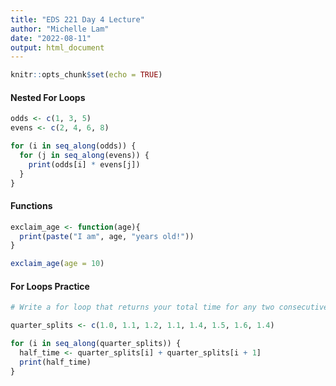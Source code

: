 ```yaml
---
title: "EDS 221 Day 4 Lecture"
author: "Michelle Lam"
date: "2022-08-11"
output: html_document
---
```


```r
knitr::opts_chunk$set(echo = TRUE)
```

#### Nested For Loops

```r
odds <- c(1, 3, 5)
evens <- c(2, 4, 6, 8)

for (i in seq_along(odds)) {
  for (j in seq_along(evens)) {
    print(odds[i] * evens[j])
  }
}
```

#### Functions

```r
exclaim_age <- function(age){
  print(paste("I am", age, "years old!"))
}

exclaim_age(age = 10)
```

#### For Loops Practice

```r
# Write a for loop that returns your total time for any two consecutive quarter miles

quarter_splits <- c(1.0, 1.1, 1.2, 1.1, 1.4, 1.5, 1.6, 1.4)

for (i in seq_along(quarter_splits)) {
  half_time <- quarter_splits[i] + quarter_splits[i + 1]
  print(half_time)
}
```



